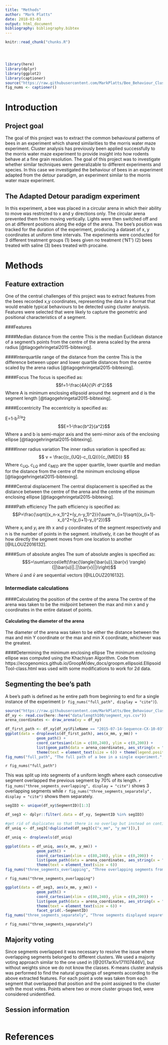 ```yaml
---
title: "Methods"
author: "Mark Platts"
date: 2018-03-03
output: html_document
bibliography: bibliography.bibtex
---
```


<!-- The file analysis/chunks.R contains chunks that define default settings
shared across the workflowr files. -->
```r
knitr::read_chunk("chunks.R")
```

<!-- Update knitr chunk options -->
```r
```

<!-- Insert the date the file was last updated -->
```r
```

<!-- Insert the code version (Git commit SHA1) if Git repository exists and R
 package git2r is installed -->
```r
```

<!-- Add your analysis here -->

```r
library(here)
library(dplyr)
library(ggplot2)
library(captioner)
source("https://raw.githubusercontent.com/MarkPlatts/Bee_Behaviour_Cluster_Analysis/master/src/R/helper_functions.R")
fig_nums <- captioner()
```

# Introduction

## Project goal

The goal of this project was to extract the common behavioural patterns of bees in an experiment which shared similarities to the morris water maze experiment. Cluster analysis has previously been applied successfully to the morris water maze experiment to provide insight into how rodents behave at a fine grain resolution. The goal of this project was to investigate whether similar techniques were generalizable to different experiments and species. In this case we investigated the behaviour of bees in an experiment adapted from the detour paradigm, an experiment similar to the morris water maze experiment.

## The Adapted Detour paradigm experiment 

In this experiment, a bee was placed in a circular arena in which their ability to move was restricted to x and y directions only. The circular arena prevented them from moving vertically. Lights were then switched off and on at different positions along the edge of the arena. The bee's position was tracked for the duration of the experiment, producing a dataset of x, y coordinates at uniform time intervals. The experiments were conducted for 3 different treatment groups (1) bees given no treatment ('NT') (2) bees treated with saline (3) bees treated with procaine.

# Methods

## Feature extraction

One of the central challenges of this project was to extract features from the bees recorded x,y coordinates, representing the data in a format that would enable typical behaviours to be detected using cluster analysis. Features were selected that were likely to capture the geometric and positional characteristics of a segment.

###Features

####Median distance from the centre
This is the median Euclidean distance of a segment's points from the centre of the arena scaled by the arena radius [@tiagogehringetal2015-bibtexing].

####Interquartile range of the distance from the centre
This is the difference between upper and lower quartile distances from the centre scaled by the arena radius [@tiagogehringetal2015-bibtexing].

####Focus
The focus is specified as:
$$f=1-\frac{4A}{\Pi d^2}$$
Where A is minimum enclosing ellipsoid around the segment and d is the segment length [@tiagogehringetal2015-bibtexing].

####Eccentricity
The eccentricity is specified as:

E=1-b^2/a^2 
$$E=1-\frac{b^2}{a^2}$$
Where a and b is semi-major axis and the semi-minor axis of the enclosing ellipse [@tiagogehringetal2015-bibtexing].

####Inner radius variation
The inner radius variation is specified as:
$$ v = \frac{(c_{UQ}-c_{LQ})}{c_{MED}} $$
Where $c_{UQ}$, $c_{LQ}$ and $c_{MED}$  are the upper quartile, lower quartile and median for the distance from the centre of the minimum enclosing ellipse [@tiagogehringetal2015-bibtexing].

####Central displacement
The central displacement is specified as the distance between the centre of the arena and the centre of the minimum enclosing ellipse [@tiagogehringetal2015-bibtexing].

####Path efficiency
The path efficiency is specified as:
$$P=\frac{\sqrt{(x_n-x_1)^2+(y_n-y_1)^2}}{\sum^n_{i=1}\sqrt{(x_{i+1}-x_i)^2+(y_{i+1}-y_i)^2}}$$
Where $x_i$ and $y_i$ are ith x and y coordinates of the segment respectively and n is the number of points in the segment.
intuitively, it can be thought of as how directly the segment moves from one location to another [@ILLOUZ2016132].

####Sum of absolute angles
The sum of absolute angles is specified as:
$$S=\sum\arccos\left(\frac{\langle{\bar{u}},\bar{v} \rangle}{||\bar{u}||.||\bar{v}||}\right)$$
Where $\bar{u}$ and $\bar{v}$ are sequential vectors [@ILLOUZ2016132].

### Intermediate calculations
####Calculating the position of the centre of the arena
The centre of the arena was taken to be the midpoint between the max and min x and y coordinates in the entire dataset of points.

#### Calculating the diameter of the arena
The diameter of the arena was taken to be either the distance between the max and min Y coordinate or the max and min X coordinate, whichever was the greatest.

####Determining the minimum enclosing ellipse
The minimum enclosing ellipse was computed using the Khachiyan Algorithm. Code from https://ecogenomics.github.io/GroopM/dev_docs/groopm.ellipsoid.EllipsoidTool-class.html was used with some modifications to work for 2d data.

## Segmenting the bee's path

A bee's path is defined as he entire path from beginning to end for a single instance of the experiment (`r fig_nums("full_path", display = "cite")`).
```r
source("https://raw.githubusercontent.com/MarkPlatts/Bee_Behaviour_Cluster_Analysis/master/src/R/helper_functions.R")
df_xy <- read.csv(here::here("data/length100/segment_xys.csv"))
arena_coordinates <- draw_arena(xy = df_xy)
```

```r
df_first_path <- df_xy[df_xy$FileName == "2015-07-14-Sequence-CX-10-03", ]
ggplot(data = droplevels(df_first_path), aes(x_mm, y_mm)) + 
              geom_path() + 
              coord_cartesian(xlim = c(80,240), ylim = c(0,200)) +
              list(geom_path(data = arena_coordinates, aes_string(x = "x", y = "y"))) + 
              theme(text = element_text(size = 6)) + theme(legend.position="none")
fig_nums("full_path", "The full path of a bee in a single experiment.", display = F)
```
`r fig_nums("full_path")`

This was split up into segments of a uniform length where each consecutive segment overlapped the previous segment by 70% of its length. `r fig_nums("three_segments_overlapping", display = "cite")` shows 3 overlapping segments while `r fig_nums("three_segments_separately", display = "cite")` shows them separately.

```r
segID3 <- unique(df_xy$SegmentID)[1:3]

df_seg3 <- dplyr::filter(.data = df_xy, SegmentID %in% segID3)

#get rid of duplicates so that there is no overlap but instead on continuous path
df_uniq <- df_seg3[!duplicated(df_seg3[c("x_mm", "y_mm")]),]

df_uniq <- droplevels(df_uniq)

ggplot(data = df_uniq, aes(x_mm, y_mm)) +
              geom_path() +
              coord_cartesian(xlim = c(80,240), ylim = c(0,200)) +
              list(geom_path(data = arena_coordinates, aes_string(x = "x", y = "y"))) +
              theme(text = element_text(size = 6))
fig_nums("three_segments_overlapping", "Three overlapping segments from the full bee's path.", display = F)
```
`r fig_nums("three_segments_overlapping")`

```r
ggplot(data = df_seg3, aes(x_mm, y_mm)) +
              geom_path() +
              coord_cartesian(xlim = c(80,240), ylim = c(0,200)) +
              list(geom_path(data = arena_coordinates, aes_string(x = "x", y = "y"))) +
              theme(text = element_text(size = 6)) +
              facet_grid(.~SegmentID)
fig_nums("three_segments_separately", "Three segments displayed separetely.", display = F)
```
`r fig_nums("three_segments_separately")`

## Majority voting

Since segments overlapped it was necessary to resolve the issue where overlapping segments belonged to different clusters. We used a majority voting approach similar to the one used in [@2017arXiv171107446V], but without weights since we do not know the classes. K-means cluster analysis was performed to find the natural groupings of segments according to the above extracted features. For each point a vote was taken from each segment that overlapped that position and the point assigned to the cluster with the most votes. Points where two or more cluster groups tied, were considered unidentified. 

## Session information

<!-- Insert the session information into the document -->
```r
```

# References

